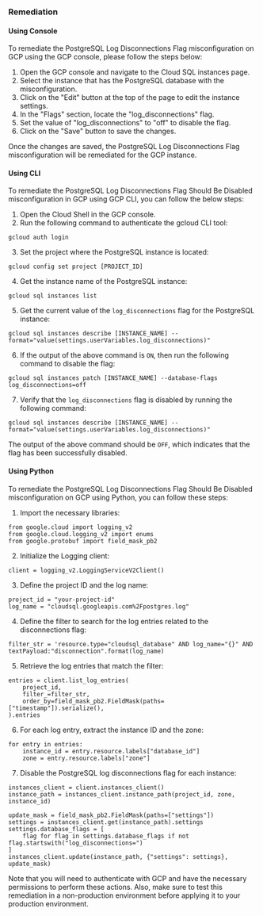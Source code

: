 ### Remediation

#### Using Console

To remediate the PostgreSQL Log Disconnections Flag misconfiguration on GCP using the GCP console, please follow the steps below:

1. Open the GCP console and navigate to the Cloud SQL instances page.
2. Select the instance that has the PostgreSQL database with the misconfiguration.
3. Click on the "Edit" button at the top of the page to edit the instance settings.
4. In the "Flags" section, locate the "log_disconnections" flag.
5. Set the value of "log_disconnections" to "off" to disable the flag.
6. Click on the "Save" button to save the changes.

Once the changes are saved, the PostgreSQL Log Disconnections Flag misconfiguration will be remediated for the GCP instance.

#### Using CLI

To remediate the PostgreSQL Log Disconnections Flag Should Be Disabled misconfiguration in GCP using GCP CLI, you can follow the below steps:

1. Open the Cloud Shell in the GCP console.
2. Run the following command to authenticate the gcloud CLI tool:

```
gcloud auth login
```

3. Set the project where the PostgreSQL instance is located:

```
gcloud config set project [PROJECT_ID]
```

4. Get the instance name of the PostgreSQL instance:

```
gcloud sql instances list
```

5. Get the current value of the `log_disconnections` flag for the PostgreSQL instance:

```
gcloud sql instances describe [INSTANCE_NAME] --format="value(settings.userVariables.log_disconnections)"
```

6. If the output of the above command is `ON`, then run the following command to disable the flag:

```
gcloud sql instances patch [INSTANCE_NAME] --database-flags log_disconnections=off
```

7. Verify that the `log_disconnections` flag is disabled by running the following command:

```
gcloud sql instances describe [INSTANCE_NAME] --format="value(settings.userVariables.log_disconnections)"
```

The output of the above command should be `OFF`, which indicates that the flag has been successfully disabled.

#### Using Python

To remediate the PostgreSQL Log Disconnections Flag Should Be Disabled misconfiguration on GCP using Python, you can follow these steps:

1. Import the necessary libraries:

```
from google.cloud import logging_v2
from google.cloud.logging_v2 import enums
from google.protobuf import field_mask_pb2
```

2. Initialize the Logging client:

```
client = logging_v2.LoggingServiceV2Client()
```

3. Define the project ID and the log name:

```
project_id = "your-project-id"
log_name = "cloudsql.googleapis.com%2Fpostgres.log"
```

4. Define the filter to search for the log entries related to the disconnections flag:

```
filter_str = 'resource.type="cloudsql_database" AND log_name="{}" AND textPayload:"disconnection".format(log_name)
```

5. Retrieve the log entries that match the filter:

```
entries = client.list_log_entries(
    project_id,
    filter_=filter_str,
    order_by=field_mask_pb2.FieldMask(paths=["timestamp"]).serialize(),
).entries
```

6. For each log entry, extract the instance ID and the zone:

```
for entry in entries:
    instance_id = entry.resource.labels["database_id"]
    zone = entry.resource.labels["zone"]
```

7. Disable the PostgreSQL log disconnections flag for each instance:

```
instances_client = client.instances_client()
instance_path = instances_client.instance_path(project_id, zone, instance_id)

update_mask = field_mask_pb2.FieldMask(paths=["settings"])
settings = instances_client.get(instance_path).settings
settings.database_flags = [
    flag for flag in settings.database_flags if not flag.startswith("log_disconnections=")
]
instances_client.update(instance_path, {"settings": settings}, update_mask)
```

Note that you will need to authenticate with GCP and have the necessary permissions to perform these actions. Also, make sure to test this remediation in a non-production environment before applying it to your production environment.


